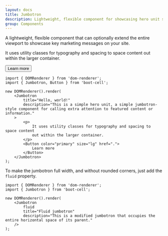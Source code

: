 ```yaml
---
layout: docs
title: Jumbotron
description: Lightweight, flexible component for showcasing hero unit style content.
group: Components
---
```




A lightweight, flexible component that can optionally extend the entire viewport to showcase key marketing messages on your site.

<Example>
    <Jumbotron
        title="Hello, world!"
        description="This is a simple hero unit, a simple jumbotron-style component for calling extra attention to featured content or information."
    >
        <p>
            It uses utility classes for typography and spacing to space content
            out within the larger container.
        </p>
        <Button color="primary" size="lg" href=".">
            Learn more
        </Button>
    </Jumbotron>
</Example>

```tsx
import { DOMRenderer } from 'dom-renderer';
import { Jumbotron, Button } from 'boot-cell';

new DOMRenderer().render(
    <Jumbotron
        title="Hello, world!"
        description="This is a simple hero unit, a simple jumbotron-style component for calling extra attention to featured content or information."
    >
        <p>
            It uses utility classes for typography and spacing to space content
            out within the larger container.
        </p>
        <Button color="primary" size="lg" href=".">
            Learn more
        </Button>
    </Jumbotron>
);
```

To make the jumbotron full width, and without rounded corners, just add the `fluid` property.

<Example>
    <Jumbotron
        fluid
        title="Fluid jumbotron"
        description="This is a modified jumbotron that occupies the entire horizontal space of its parent."
    />
</Example>

```tsx
import { DOMRenderer } from 'dom-renderer';
import { Jumbotron } from 'boot-cell';

new DOMRenderer().render(
    <Jumbotron
        fluid
        title="Fluid jumbotron"
        description="This is a modified jumbotron that occupies the entire horizontal space of its parent."
    />
);
```
